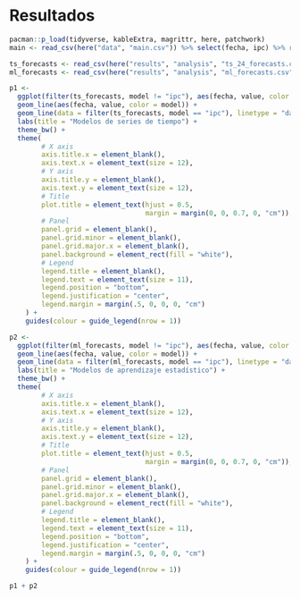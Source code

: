 # Resultados

```r
pacman::p_load(tidyverse, kableExtra, magrittr, here, patchwork)
main <- read_csv(here("data", "main.csv")) %>% select(fecha, ipc) %>% rowid_to_column(".row")
```

\renewcommand{\arraystretch}{1}

```{=tex}
\begin{center}

\small

\textbf{Figura 2:} Pronósticos de 24 meses hacia delante

\end{center}
```
\vspace{-12mm}

```r
ts_forecasts <- read_csv(here("results", "analysis", "ts_24_forecasts.csv"))
ml_forecasts <- read_csv(here("results", "analysis", "ml_forecasts.csv"))
```

```r
p1 <- 
  ggplot(filter(ts_forecasts, model != "ipc"), aes(fecha, value, color = model)) +
  geom_line(aes(fecha, value, color = model)) +
  geom_line(data = filter(ts_forecasts, model == "ipc"), linetype = "dashed") +
  labs(title = "Modelos de series de tiempo") +
  theme_bw() +
  theme(
        # X axis
        axis.title.x = element_blank(),
        axis.text.x = element_text(size = 12),
        # Y axis
        axis.title.y = element_blank(),
        axis.text.y = element_text(size = 12),
        # Title
        plot.title = element_text(hjust = 0.5, 
                                  margin = margin(0, 0, 0.7, 0, "cm")),
        # Panel
        panel.grid = element_blank(),
        panel.grid.minor = element_blank(),
        panel.grid.major.x = element_blank(),
        panel.background = element_rect(fill = "white"),
        # Legend
        legend.title = element_blank(),
        legend.text = element_text(size = 11),
        legend.position = "bottom",
        legend.justification = "center",
        legend.margin = margin(.5, 0, 0, 0, "cm")
    ) + 
    guides(colour = guide_legend(nrow = 1))
```

```r
p2 <- 
  ggplot(filter(ml_forecasts, model != "ipc"), aes(fecha, value, color = model)) +
  geom_line(aes(fecha, value, color = model)) +
  geom_line(data = filter(ml_forecasts, model == "ipc"), linetype = "dashed") +
  labs(title = "Modelos de aprendizaje estadístico") +
  theme_bw() +
  theme(
        # X axis
        axis.title.x = element_blank(),
        axis.text.x = element_text(size = 12),
        # Y axis
        axis.title.y = element_blank(),
        axis.text.y = element_text(size = 12),
        # Title
        plot.title = element_text(hjust = 0.5, 
                                  margin = margin(0, 0, 0.7, 0, "cm")),
        # Panel
        panel.grid = element_blank(),
        panel.grid.minor = element_blank(),
        panel.grid.major.x = element_blank(),
        panel.background = element_rect(fill = "white"),
        # Legend
        legend.title = element_blank(),
        legend.text = element_text(size = 11),
        legend.position = "bottom",
        legend.justification = "center",
        legend.margin = margin(.5, 0, 0, 0, "cm")
    ) + 
    guides(colour = guide_legend(nrow = 1))
```

```r
p1 + p2
```

```r

```
